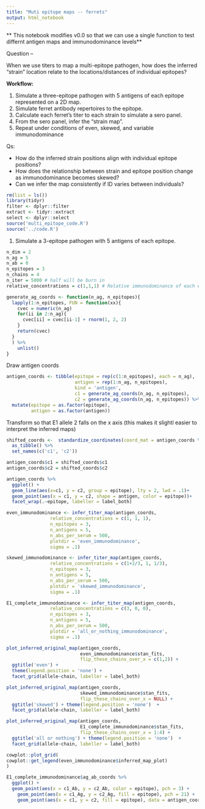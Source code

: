```yaml
---
title: "Muti epitope maps -- ferrets"
output: html_notebook
---
```


** This notebook modifies v0.0 so that we can use a single function to test differnt antigen maps and immunodominance levels**

Question --

When we use titers to map a multi-epitope pathogen, how does the inferred "strain" location relate to the locations/distances of individual epitopes?

**Workflow:**

1. Simulate a three-epitope pathogen with 5 antigens of each epitope represented on a 2D map.
2. Simulate ferret antibody repertoires to the epitope.
3. Calculate each ferret's titer to each strain to simulate a sero panel.
4. From the sero panel, infer the "strain map".
5. Repeat under conditions of even, skewed, and variable immunodominance

Qs:

* How do the inferred strain positions align with individual epitope positions?
* How does the relationship between strain and epitope position change as immunodominance becomes skewed?
* Can we infer the map consistently if ID varies between individuals?


```r
rm(list = ls())
library(tidyr)
filter <- dplyr::filter
extract <- tidyr::extract
select <- dplyr::select
source('multi_epitope_code.R')
source('../code.R')
```

1. Simulate a 3-epitope pathogen with 5 antigens of each epitope.

```r
n_dim = 2
n_ag = 5
n_ab = 0
n_epitopes = 3
n_chains = 4
n_iter = 5000 # half will be burn in
relative_concentrations = c(1,1,1) # Relative immunodominance of each eptope (E-length vector). 1 is the null value. Value scales the concentration of all Abs to the corresponding epitope.

```

```r
generate_ag_coords <- function(n_ag, n_epitopes){
  lapply(1:n_epitopes, FUN = function(xx){
    cvec = numeric(n_ag)
    for(ii in 2:n_ag){
      cvec[ii] = cvec[ii-1] + rnorm(1, 2, 2)
    }
    return(cvec)
  }
  ) %>%
    unlist()
}
```


Draw antigen coords

```r
antigen_coords <- tibble(epitope = rep(c(1:n_epitopes), each = n_ag),
                         antigen = rep(1:n_ag, n_epitopes),
                         kind = 'antigen',
                         c1 = generate_ag_coords(n_ag, n_epitopes),
                         c2 = generate_ag_coords(n_ag, n_epitopes)) %>%
  mutate(epitope = as.factor(epitope),
         antigen = as.factor(antigen))
```
  
Transform so that E1 allele 2 falls on the x axis (this makes it slightl easier to interpret the inferred maps)

```r
shifted_coords <-  standardize_coordinates(coord_mat = antigen_coords %>% select(starts_with('c')) %>% as.matrix(), ag1_row = 1, ag2_row = 2) %>%
  as_tibble() %>%
  set_names(c('c1', 'c2'))

antigen_coords$c1 = shifted_coords$c1
antigen_coords$c2 = shifted_coords$c2
```


```r
antigen_coords %>%
  ggplot() +
  geom_line(aes(x=c1, y = c2, group = epitope), lty = 2, lwd = .1)+
  geom_point(aes(x = c1, y = c2, shape = antigen, color = epitope))+
  facet_wrap(.~epitope, labeller = label_both)
```

```r
even_immunodominance <- infer_titer_map(antigen_coords, 
                relative_concentrations = c(1, 1, 1), 
                n_epitopes = 3, 
                n_antigens = 5, 
                n_abs_per_serum = 500, 
                plotdir = 'even_immunodominance', 
                sigma = .1)
```


```r
skewed_immunodominance <- infer_titer_map(antigen_coords, 
                relative_concentrations = c(1+2/3, 1, 1/3), 
                n_epitopes = 3, 
                n_antigens = 5, 
                n_abs_per_serum = 500, 
                plotdir = 'skewed_immunodominance', 
                sigma = .1)
```


```r
E1_complete_immunodominance <- infer_titer_map(antigen_coords, 
                relative_concentrations = c(3, 0, 0), 
                n_epitopes = 3, 
                n_antigens = 5, 
                n_abs_per_serum = 500, 
                plotdir = 'all_or_nothing_immunodominance', 
                sigma = .1)
```

```r
plot_inferred_original_map(antigen_coords,
                           even_immunodominance$stan_fits,
                           flip_these_chains_over_x = c(1,2)) + 
  ggtitle('even') + 
  theme(legend.position = 'none') + 
  facet_grid(allele~chain, labeller = label_both)
```


```r
plot_inferred_original_map(antigen_coords,
                           skewed_immunodominance$stan_fits,
                           flip_these_chains_over_x = NULL) +
  ggtitle('skewed') + theme(legend.position = 'none')  + 
  facet_grid(allele~chain, labeller = label_both)
```


```r
plot_inferred_original_map(antigen_coords,
                           E1_complete_immunodominance$stan_fits,
                           flip_these_chains_over_x = 1:4) + 
  ggtitle('all or nothing') + theme(legend.position = 'none')  + 
  facet_grid(allele~chain, labeller = label_both) 


```


```r
cowplot::plot_grid(
cowplot::get_legend(even_immunodominance$inferred_map_plot)
)
```



```r
E1_complete_immunodominance$ag_ab_coords %>%
  ggplot() +
  geom_point(aes(x = c1_Ab, y = c2_Ab, color = epitope), pch = 3) +
    geom_point(aes(x = c1_Ag, y = c2_Ag, fill = epitope), pch = 21) +
    geom_point(aes(x = c1, y = c2, fill = epitope), data = antigen_coords, pch = 22) 
```

